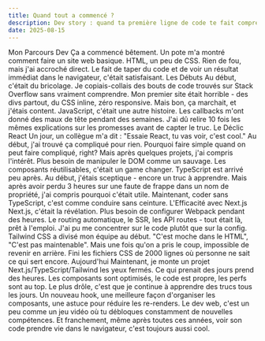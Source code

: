 ```yaml
---
title: Quand tout a commencé ?
description: Dev story : quand ta première ligne de code te fait comprendre que c'est ça que tu veux faire dans ta vie de tous les jours.
date: 2025-08-15
---
```


Mon Parcours Dev
Ça a commencé bêtement. Un pote m'a montré comment faire un site web basique. HTML, un peu de CSS. Rien de fou, mais j'ai accroché direct. Le fait de taper du code et de voir un résultat immédiat dans le navigateur, c'était satisfaisant.
Les Débuts
Au début, c'était du bricolage. Je copiais-collais des bouts de code trouvés sur Stack Overflow sans vraiment comprendre. Mon premier site était horrible - des divs partout, du CSS inline, zéro responsive. Mais bon, ça marchait, et j'étais content.
JavaScript, c'était une autre histoire. Les callbacks m'ont donné des maux de tête pendant des semaines. J'ai dû relire 10 fois les mêmes explications sur les promesses avant de capter le truc.
Le Déclic React
Un jour, un collègue m'a dit : "Essaie React, tu vas voir, c'est cool." Au début, j'ai trouvé ça compliqué pour rien. Pourquoi faire simple quand on peut faire compliqué, right? Mais après quelques projets, j'ai compris l'intérêt. Plus besoin de manipuler le DOM comme un sauvage. Les composants réutilisables, c'était un game changer.
TypeScript est arrivé peu après. Au début, j'étais sceptique - encore un truc à apprendre. Mais après avoir perdu 3 heures sur une faute de frappe dans un nom de propriété, j'ai compris pourquoi c'était utile. Maintenant, coder sans TypeScript, c'est comme conduire sans ceinture.
L'Efficacité avec Next.js
Next.js, c'était la révélation. Plus besoin de configurer Webpack pendant des heures. Le routing automatique, le SSR, les API routes - tout était là, prêt à l'emploi. J'ai pu me concentrer sur le code plutôt que sur la config.
Tailwind CSS a divisé mon équipe au début. "C'est moche dans le HTML", "C'est pas maintenable". Mais une fois qu'on a pris le coup, impossible de revenir en arrière. Fini les fichiers CSS de 2000 lignes où personne ne sait ce qui sert encore.
Aujourd'hui
Maintenant, je monte un projet Next.js/TypeScript/Tailwind les yeux fermés. Ce qui prenait des jours prend des heures. Les composants sont optimisés, le code est propre, les perfs sont au top.
Le plus drôle, c'est que je continue à apprendre des trucs tous les jours. Un nouveau hook, une meilleure façon d'organiser les composants, une astuce pour réduire les re-renders. Le dev web, c'est un peu comme un jeu vidéo où tu débloques constamment de nouvelles compétences.
Et franchement, même après toutes ces années, voir son code prendre vie dans le navigateur, c'est toujours aussi cool.
